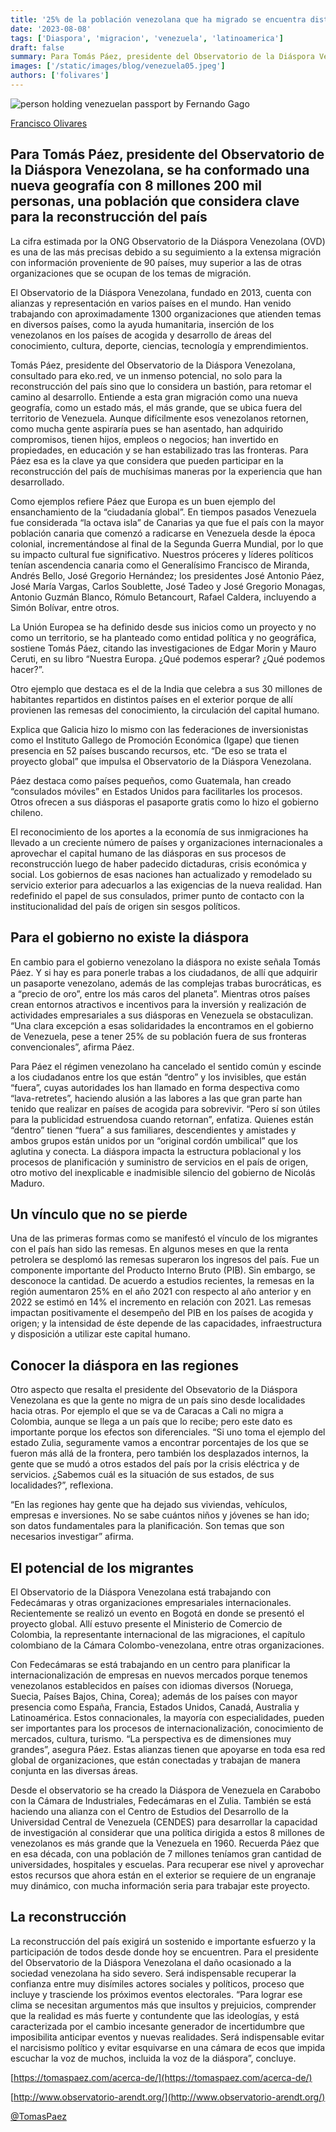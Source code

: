 ```yaml
---
title: '25% de la población venezolana que ha migrado se encuentra distribuida en 90 países'
date: '2023-08-08'
tags: ['Diaspora', 'migracion', 'venezuela', 'latinoamerica']
draft: false
summary: Para Tomás Páez, presidente del Observatorio de la Diáspora Venezolana, se ha conformado una nueva geografía con 8 millones 200 mil personas, una población que considera clave para la reconstrucción del país
images: ['/static/images/blog/venezuela05.jpeg']
authors: ['folivares']
---
```


![person holding venezuelan passport by Fernando Gago](/static/images/blog/venezuela05.jpeg)

[Francisco Olivares](https://twitter.com/folivares10)

## Para Tomás Páez, presidente del Observatorio de la Diáspora Venezolana, se ha conformado una nueva geografía con 8 millones 200 mil personas, una población que considera clave para la reconstrucción del país

La cifra estimada por la ONG Observatorio de la Diáspora Venezolana (OVD) es una de las más precisas debido a su seguimiento a la extensa migración con información proveniente de 90 países, muy superior a las de otras organizaciones que se ocupan de los temas de migración.

El Observatorio de la Diáspora Venezolana, fundado en 2013, cuenta con alianzas y representación en varios países en el mundo. Han venido trabajando con aproximadamente 1300 organizaciones que atienden temas en diversos países, como la ayuda humanitaria, inserción de los venezolanos en los países de acogida y desarrollo de áreas del conocimiento, cultura, deporte, ciencias, tecnología y emprendimientos.

Tomás Páez, presidente del Observatorio de la Diáspora Venezolana, consultado para eko.red, ve un inmenso potencial, no solo para la reconstrucción del país sino que lo considera un bastión, para retomar el camino al desarrollo. Entiende a esta gran migración como una nueva geografía, como un estado más, el más grande, que se ubica fuera del territorio de Venezuela. Aunque difícilmente esos venezolanos retornen, como mucha gente aspiraría pues se han asentado, han adquirido compromisos, tienen hijos, empleos o negocios; han invertido en propiedades, en educación y se han estabilizado tras las fronteras. Para Páez esa es la clave ya que considera que pueden participar en la reconstrucción del país de muchísimas maneras por la experiencia que han desarrollado.

Como ejemplos refiere Páez que Europa es un buen ejemplo del ensanchamiento de la “ciudadanía global”. En tiempos pasados Venezuela fue considerada “la octava isla” de Canarias ya que fue el país con la mayor población canaria que comenzó a radicarse en Venezuela desde la época colonial, incrementándose al final de la Segunda Guerra Mundial, por lo que su impacto cultural fue significativo. Nuestros próceres y líderes políticos tenían ascendencia canaria como el Generalísimo Francisco de Miranda, Andrés Bello, José Gregorio Hernández; los presidentes José Antonio Páez, José María Vargas, Carlos Soublette, José Tadeo y José Gregorio Monagas, Antonio Guzmán Blanco, Rómulo Betancourt, Rafael Caldera, incluyendo a Simón Bolívar, entre otros.

La Unión Europea se ha definido desde sus inicios como un proyecto y no como un territorio, se ha planteado como entidad política y no geográfica, sostiene Tomás Páez, citando las investigaciones de Edgar Morin y Mauro Ceruti, en su libro “Nuestra Europa. ¿Qué podemos esperar? ¿Qué podemos hacer?”.

Otro ejemplo que destaca es el de la India que celebra a sus 30 millones de habitantes repartidos en distintos países en el exterior porque de allí provienen las remesas del conocimiento, la circulación del capital humano.

Explica que Galicia hizo lo mismo con las federaciones de inversionistas como el Instituto Gallego de Promoción Económica (Igape) que tienen presencia en 52 países buscando recursos, etc. “De eso se trata el proyecto global” que impulsa el Observatorio de la Diáspora Venezolana.

Páez destaca como países pequeños, como Guatemala, han creado “consulados móviles” en Estados Unidos para facilitarles los procesos. Otros ofrecen a sus diásporas el pasaporte gratis como lo hizo el gobierno chileno.

El reconocimiento de los aportes a la economía de sus inmigraciones ha llevado a un creciente número de países y organizaciones internacionales a aprovechar el capital humano de las diásporas en sus procesos de reconstrucción luego de haber padecido dictaduras, crisis económica y social. Los gobiernos de esas naciones han actualizado y remodelado su servicio exterior para adecuarlos a las exigencias de la nueva realidad. Han redefinido el papel de sus consulados, primer punto de contacto con la institucionalidad del país de origen sin sesgos políticos.

## Para el gobierno no existe la diáspora

En cambio para el gobierno venezolano la diáspora no existe señala Tomás Páez. Y si hay es para ponerle trabas a los ciudadanos, de allí que adquirir un pasaporte venezolano, además de las complejas trabas burocráticas, es a “precio de oro”, entre los más caros del planeta”. Mientras otros países crean entornos atractivos e incentivos para la inversión y realización de actividades empresariales a sus diásporas en Venezuela se obstaculizan. “Una clara excepción a esas solidaridades la encontramos en el gobierno de Venezuela, pese a tener 25% de su población fuera de sus fronteras convencionales”, afirma Páez.

Para Páez el régimen venezolano ha cancelado el sentido común y escinde a los ciudadanos entre los que están “dentro” y los invisibles, que están “fuera”, cuyas autoridades los han llamado en forma despectiva como “lava-retretes”, haciendo alusión a las labores a las que gran parte han tenido que realizar en países de acogida para sobrevivir. “Pero sí son útiles para la publicidad estruendosa cuando retornan”, enfatiza. Quienes están “dentro” tienen “fuera” a sus familiares, descendientes y amistades y ambos grupos están unidos por un “original cordón umbilical” que los aglutina y conecta. La diáspora impacta la estructura poblacional y los procesos de planificación y suministro de servicios en el país de origen, otro motivo del inexplicable e inadmisible silencio del gobierno de Nicolás Maduro.

## Un vínculo que no se pierde

Una de las primeras formas como se manifestó el vínculo de los migrantes con el país han sido las remesas. En algunos meses en que la renta petrolera se desplomó las remesas superaron los ingresos del país. Fue un componente importante del Producto Interno Bruto (PIB). Sin embargo, se desconoce la cantidad. De acuerdo a estudios recientes, la remesas en la región aumentaron 25% en el año 2021 con respecto al año anterior y en 2022 se estimó en 14% el incremento en relación con 2021. Las remesas impactan positivamente el desempeño del PIB en los países de acogida y origen; y la intensidad de éste depende de las capacidades, infraestructura y disposición a utilizar este capital humano.

## Conocer la diáspora en las regiones

Otro aspecto que resalta el presidente del Obsevatorio de la Diáspora Venezolana es que la gente no migra de un país sino desde localidades hacia otras. Por ejemplo el que se va de Caracas a Cali no migra a Colombia, aunque se llega a un país que lo recibe; pero este dato es importante porque los efectos son diferenciales. “Si uno toma el ejemplo del estado Zulia, seguramente vamos a encontrar porcentajes de los que se fueron más allá de la frontera, pero también los desplazados internos, la gente que se mudó a otros estados del país por la crisis eléctrica y de servicios. ¿Sabemos cuál es la situación de sus estados, de sus localidades?”, reflexiona.

“En las regiones hay gente que ha dejado sus viviendas, vehículos, empresas e inversiones. No se sabe cuántos niños y jóvenes se han ido; son datos fundamentales para la planificación. Son temas que son necesarios investigar” afirma.

## El potencial de los migrantes

El Observatorio de la Diáspora Venezolana está trabajando con Fedecámaras y otras organizaciones empresariales internacionales. Recientemente se realizó un evento en Bogotá en donde se presentó el proyecto global. Allí estuvo presente el Ministerio de Comercio de Colombia, la representante internacional de las migraciones, el capítulo colombiano de la Cámara Colombo-venezolana, entre otras organizaciones.

Con Fedecámaras se está trabajando en un centro para planificar la internacionalización de empresas en nuevos mercados porque tenemos venezolanos establecidos en países con idiomas diversos (Noruega, Suecia, Países Bajos, China, Corea); además de los países con mayor presencia como España, Francia, Estados Unidos, Canadá, Australia y Latinoamérica. Estos connacionales, la mayoría con especialidades, pueden ser importantes para los procesos de internacionalización, conocimiento de mercados, cultura, turismo. “La perspectiva es de dimensiones muy grandes”, asegura Páez. Estas alianzas tienen que apoyarse en toda esa red global de organizaciones, que están conectadas y trabajan de manera conjunta en las diversas áreas.

Desde el observatorio se ha creado la Diáspora de Venezuela en Carabobo con la Cámara de Industriales, Fedecámaras en el Zulia. También se está haciendo una alianza con el Centro de Estudios del Desarrollo de la Universidad Central de Venezuela (CENDES) para desarrollar la capacidad de investigación al considerar que una política dirigida a estos 8 millones de venezolanos es más grande que la Venezuela en 1960. Recuerda Páez que en esa década, con una población de 7 millones teníamos gran cantidad de universidades, hospitales y escuelas. Para recuperar ese nivel y aprovechar estos recursos que ahora están en el exterior se requiere de un engranaje muy dinámico, con mucha información seria para trabajar este proyecto.

## La reconstrucción

La reconstrucción del país exigirá un sostenido e importante esfuerzo y la participación de todos desde donde hoy se encuentren. Para el presidente del Observatorio de la Diáspora Venezolana el daño ocasionado a la sociedad venezolana ha sido severo. Será indispensable recuperar la confianza entre muy disímiles actores sociales y políticos, proceso que incluye y trasciende los próximos eventos electorales. “Para lograr ese clima se necesitan argumentos más que insultos y prejuicios, comprender que la realidad es más fuerte y contundente que las ideologías, y está caracterizada por el cambio incesante generador de incertidumbre que imposibilita anticipar eventos y nuevas realidades. Será indispensable evitar el narcisismo político y evitar esquivarse en una cámara de ecos que impida escuchar la voz de muchos, incluida la voz de la diáspora”, concluye.

[https://tomaspaez.com/acerca-de/](https://tomaspaez.com/acerca-de/)

[http://www.observatorio-arendt.org/](http://www.observatorio-arendt.org/)

[@TomasPaez](https://twitter.com/TomasPaez)

